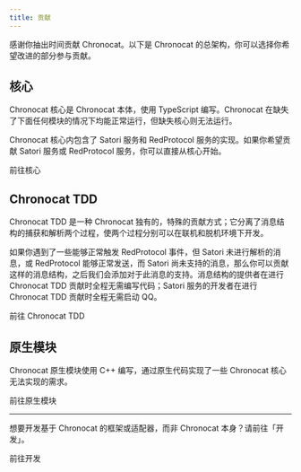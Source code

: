 ```yaml
---
title: 贡献
---
```



<AreaContribute />

感谢你抽出时间贡献 Chronocat。以下是 Chronocat
的总架构，你可以选择你希望改进的部分参与贡献。

## 核心

Chronocat 核心是 Chronocat 本体，使用 TypeScript 编写。Chronocat
在缺失了下面任何模块的情况下均能正常运行，但缺失核心则无法运行。

Chronocat 核心内包含了 Satori 服务和 RedProtocol
服务的实现。如果你希望贡献 Satori 服务或 RedProtocol
服务，你可以直接从核心开始。

<Link
  className="button button--secondary button--lg button--contribute"
  to="/contribute/core"
>
  <span>前往核心</span>
</Link>

## Chronocat TDD

Chronocat TDD 是一种 Chronocat
独有的，特殊的贡献方式；它分离了消息结构的捕获和解析两个过程，使两个过程分别可以在联机和脱机环境下开发。

如果你遇到了一些能够正常触发 RedProtocol 事件，但 Satori 未进行解析的消息，或
RedProtocol 能够正常发送，而 Satori
尚未支持的消息，那么你可以贡献这样的消息结构，之后我们会添加对于此消息的支持。消息结构的提供者在进行
Chronocat TDD 贡献时全程无需编写代码；Satori 服务的开发者在进行 Chronocat TDD
贡献时全程无需启动 QQ。

<Link
  className="button button--secondary button--lg button--contribute"
  to="/contribute/tdd"
>
  <span>前往 Chronocat TDD</span>
</Link>

## 原生模块

Chronocat 原生模块使用 C++ 编写，通过原生代码实现了一些
Chronocat 核心无法实现的需求。

<Link
  className="button button--secondary button--lg button--contribute"
  to="/contribute/native"
>
  <span>前往原生模块</span>
</Link>

---

想要开发基于 Chronocat 的框架或适配器，而非 Chronocat 本身？请前往「开发」。

<Link
  className="button button--secondary button--lg button--develop"
  to="/develop"
>
  <span>前往开发</span>
</Link>
